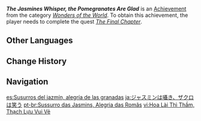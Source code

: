 {{Achievement Infobox
|category     = Wonders of the World
|description  = Complete "[[Agnihotra Sutra]]."
|requirements = Complete ''[[The Final Chapter]]''.
|primogems    = 10
|id           = 81252
|order id     = 1238
|type         = Quest
|hidden       = 1
}}
'''''The Jasmines Whisper, the Pomegranates Are Glad''''' is an [[Achievement]] from the category ''[[Wonders of the World]]''. To obtain this achievement, the player needs to complete the quest ''[[The Final Chapter]]''.
<!--
==Gameplay Notes==
==Gallery==
==Trivia==
==Video Guides==
-->
==Other Languages==
{{Other Languages
|en      = The Jasmines Whisper, the Pomegranates Are Glad
|zhs     = 茉莉低语，石榴开怀
|zhs_rm  = Mòlì Dīyǔ, Shíliú Kāihuái
|zht     = 茉莉低語，石榴開懷
|zht_rm  = Mòlì Dīyǔ, Shíliú Kāihuái
|zh_tl   = 
|ja      = ジャスミンは囁き、ザクロは笑う
|ja_rm   = Jasumin wa Sasayaki, Zakuro wa Warau
|ja_tl   = 
|ko      = 재스민의 속삭임, 석류의 미소
|ko_rm   = Jaeseumin-ui Sokssagim, Seongnyu-ui Miso
|ko_tl   = Jasmine's Whisper, Pomegranate's Smile
|es      = Susurros del jazmín, alegría de las granadas
|es_tl   = Whispers of the Jasmine, Happiness of the Pomegranates
|fr      = Les jasmins murmurent, les grenades se réjouissent
|fr_tl   = The Jasmines Whisper, the Pomegranates Rejoice
|ru      = Шёпот жасмина и счастье граната
|ru_tl   = Whisper of Jasmine and Happiness of Pomegranate
|th      = มะลิกระซิบหา ทาฑิมเริงร่า
|th_rm   = 
|th_tl   = 
|vi      = Hoa Lài Thì Thầm, Thạch Lựu Vui Vẻ
|vi_tl   = 
|de      = Jasmin flüstert, Granatapfelbaum blüht
|de_tl   = Jasmine Whispers, Pomegranate Tree Blossoms
|id      = Melati Berbisik, Buah Delima Bersukacita
|id_tl   = Jasmines Whisper, Pomegranates Rejoice
|pt      = Sussurro das Jasmins, Alegria das Romãs
|pt_tl   = 
|tr      = Yaseminler Fısıldar, Narlar Dinler
|tr_tl   = Jasmines Whisper, Pomegranates Listen
|it      = Gelsomini sussurranti, melograni giubilanti
|it_tl   = 
}}
<!--
==References==
{{Reflist|1}}
-->

==Change History==
{{Change History|3.0}}

==Navigation==
{{Achievement Navbox|Category}}

[[es:Susurros del jazmín, alegría de las granadas]]
[[ja:ジャスミンは囁き、ザクロは笑う]]
[[pt-br:Sussurro das Jasmins, Alegria das Romãs]]
[[vi:Hoa Lài Thì Thầm, Thạch Lựu Vui Vẻ]]